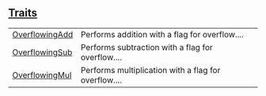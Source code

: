 
## [Traits](./core-num-traits-ops-overflowing-traits)

| | |
|:---|:---|
| [OverflowingAdd](./core-num-traits-ops-overflowing-OverflowingAdd) | Performs addition with a flag for overflow.... |
| [OverflowingSub](./core-num-traits-ops-overflowing-OverflowingSub) | Performs subtraction with a flag for overflow.... |
| [OverflowingMul](./core-num-traits-ops-overflowing-OverflowingMul) | Performs multiplication with a flag for overflow.... |
